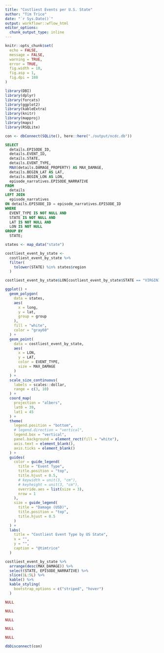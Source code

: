 ```yaml
---
title: "Costliest Events per U.S. State"
author: "Tim Trice"
date: "`r Sys.Date()`"
output: workflowr::wflow_html
editor_options:
  chunk_output_type: inline
---
```


```r
knitr::opts_chunk$set(
  echo = FALSE, 
  message = FALSE, 
  warning = TRUE, 
  error = TRUE, 
  fig.width = 10, 
  fig.asp = 1, 
  fig.dpi = 180
)
```

```r
library(DBI)
library(dplyr)
library(forcats)
library(ggplot2)
library(kableExtra)
library(knitr)
library(mapproj)
library(maps)
library(RSQLite)
```

```r
con <- dbConnect(SQLite(), here::here("./output/ncdc.db"))
```

```sql
SELECT
  details.EPISODE_ID, 
  details.EVENT_ID, 
  details.STATE, 
  details.EVENT_TYPE, 
  MAX(details.DAMAGE_PROPERTY) AS MAX_DAMAGE, 
  details.BEGIN_LAT AS LAT, 
  details.BEGIN_LON AS LON, 
  episode_narratives.EPISODE_NARRATIVE
FROM
  details
LEFT JOIN 
  episode_narratives
ON details.EPISODE_ID = episode_narratives.EPISODE_ID
WHERE
  EVENT_TYPE IS NOT NULL AND
  STATE IS NOT NULL AND 
  LAT IS NOT NULL AND 
  LON IS NOT NULL
GROUP BY
  STATE;
```

```r
states <- map_data("state")

costliest_event_by_state <- 
  costliest_event_by_state %>% 
  filter(
    tolower(STATE) %in% states$region
  )

costliest_event_by_state$LON[costliest_event_by_state$STATE == "VIRGINIA"] <- -79.51
```

```r
ggplot() + 
  geom_polygon(
    data = states, 
    aes(
      x = long, 
      y = lat, 
      group = group
    ), 
    fill = "white", 
    color = "gray60"
  ) + 
  geom_point(
    data = costliest_event_by_state, 
    aes(
      x = LON, 
      y = LAT, 
      color = EVENT_TYPE, 
      size = MAX_DAMAGE
    )
  ) + 
  scale_size_continuous(
    labels = scales::dollar, 
    range = c(3, 10)
  ) + 
  coord_map(
    projection = "albers", 
    lat0 = 39, 
    lat1 = 45
  ) + 
  theme(
    legend.position = "bottom", 
    # legend.direction = "vertical", 
    legend.box = "vertical", 
    panel.background = element_rect(fill = "white"), 
    axis.text = element_blank(), 
    axis.ticks = element_blank()
  ) + 
  guides(
    color = guide_legend(
      title = "Event Type", 
      title.position = "top", 
      title.hjust = 0.5, 
      # keywidth = unit(3, "cm"), 
      # keyheight = unit(3, "cm"), 
      override.aes = list(size = 3), 
      nrow = 1
    ), 
    size = guide_legend(
      title = "Damage (USD)", 
      title.position = "top", 
      title.hjust = 0.5
    )
  ) + 
  labs(
    title = "Costliest Event Type by US State", 
    x = "", 
    y = "", 
    caption = "@timtrice"
  )
```

```r
costliest_event_by_state %>% 
  arrange(desc(MAX_DAMAGE)) %>% 
  select(STATE, EPISODE_NARRATIVE) %>% 
  slice(1L:5L) %>% 
  kable() %>% 
  kable_styling(
    bootstrap_options = c("striped", "hover")
  )
```

```r
NULL
```

```r
NULL
```

```r
NULL
```

```r
NULL
```

```r
NULL
```

```r
dbDisconnect(con)
```
